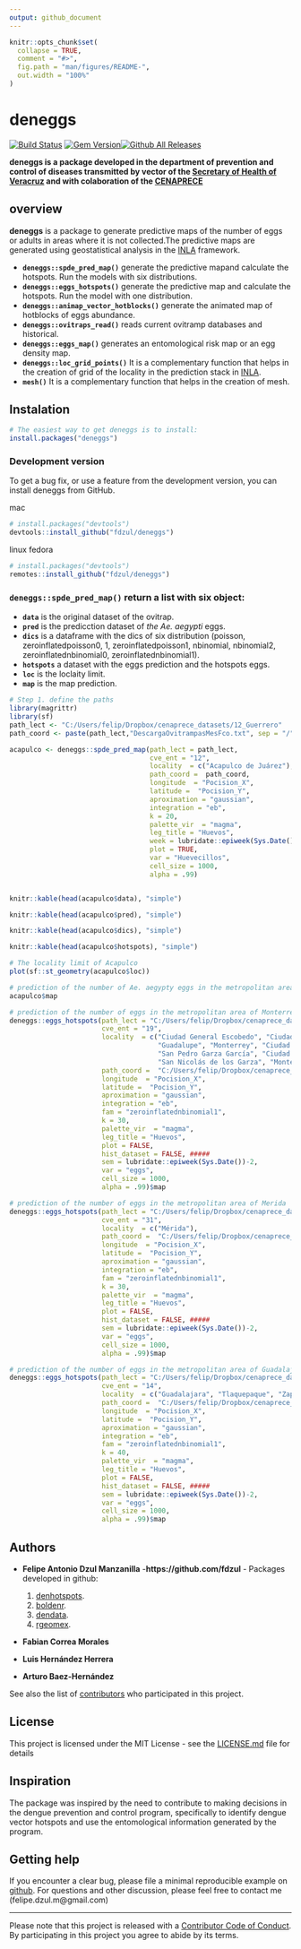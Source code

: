 ---
output: github_document
---

<!-- README.md is generated from README.Rmd. Please edit that file -->

```{r, include = FALSE}
knitr::opts_chunk$set(
  collapse = TRUE,
  comment = "#>",
  fig.path = "man/figures/README-",
  out.width = "100%"
)
```

# **deneggs**

[![Build Status](https://travis-ci.org/pages-themes/cayman.svg?branch=master)](https://travis-ci.org/pages-themes/cayman) [![Gem Version](https://badge.fury.io/rb/jekyll-theme-cayman.svg)](https://badge.fury.io/rb/jekyll-theme-cayman)[![Github All Releases](https://img.shields.io/github/downloads/fdzul/deneggs/total.svg)]()

**deneggs is a package developed in the department of prevention and control of diseases transmitted by vector of the [Secretary of Health of Veracruz](https://www.ssaver.gob.mx/) and with colaboration of the [CENAPRECE](https://www.gob.mx/salud/cenaprece)**


## **overview**

**deneggs** is a package to generate predictive maps of the number of eggs or adults in areas where it is not collected.The predictive maps are generated using geostatistical analysis in the [INLA](http://www.r-inla.org/) framework. 

  - **`deneggs::spde_pred_map()`** generate the predictive mapand calculate the hotspots. Run the models with six distributions.
  - **`deneggs::eggs_hotspots()`** generate the predictive map and calculate the hotspots. Run the model with one distribution.
  - **`deneggs::animap_vector_hotblocks()`** generate the animated map of hotblocks of eggs abundance.
  - **`deneggs::ovitraps_read()`** reads current ovitramp databases and historical.
  - **`deneggs::eggs_map()`** generates an entomological risk map or an egg density map.
  - **`deneggs::loc_grid_points()`** It is a complementary function that helps in the creation of grid of the locality in the prediction stack in [INLA](http://www.r-inla.org/).
  - **`mesh()`** It is a complementary function that helps in the creation of mesh.

## Instalation

``` r
# The easiest way to get deneggs is to install:
install.packages("deneggs")
```

### Development version

To get a bug fix, or use a feature from the development version, you can
install deneggs from GitHub.

mac
``` r
# install.packages("devtools")
devtools::install_github("fdzul/deneggs")
``` 

linux fedora
``` r
# install.packages("devtools")
remotes::install_github("fdzul/deneggs")
```
### **`deneggs::spde_pred_map()`** return a list with six object:

 - **`data`** is the original dataset of the ovitrap.
 - **`pred`** is the predicction dataset of *the Ae. aegypti* eggs.
 - **`dics`** is a dataframe with the dics of six distribution (poisson, zeroinflatedpoisson0, 1, zeroinflatedpoisson1, nbinomial, nbinomial2, zeroinflatednbinomial0, zeroinflatednbinomial1).
 - **`hotspots`** a dataset with the eggs prediction and the hotspots eggs.
 - **`loc`** is the loclaity limit.
 - **`map`** is the map prediction.


```{r example, dpi = 300, warning=FALSE, fig.align = "center", message=FALSE,}
# Step 1. define the paths 
library(magrittr)
library(sf)
path_lect <- "C:/Users/felip/Dropbox/cenaprece_datasets/12_Guerrero"
path_coord <- paste(path_lect,"DescargaOvitrampasMesFco.txt", sep = "/")

acapulco <- deneggs::spde_pred_map(path_lect = path_lect,
                                   cve_ent = "12",
                                   locality  = c("Acapulco de Juárez"),
                                   path_coord =  path_coord,
                                   longitude  = "Pocision_X",
                                   latitude =  "Pocision_Y",
                                   aproximation = "gaussian",
                                   integration = "eb",
                                   k = 20,
                                   palette_vir  = "magma",
                                   leg_title = "Huevos",
                                   week = lubridate::epiweek(Sys.Date())-10,
                                   plot = TRUE,
                                   var = "Huevecillos",
                                   cell_size = 1000,
                                   alpha = .99)


knitr::kable(head(acapulco$data), "simple")

knitr::kable(head(acapulco$pred), "simple")

knitr::kable(head(acapulco$dics), "simple")

knitr::kable(head(acapulco$hotspots), "simple")

# The locality limit of Acapulco
plot(sf::st_geometry(acapulco$loc))

# prediction of the number of Ae. aegypty eggs in the metropolitan area of Acapulco
acapulco$map

# prediction of the number of eggs in the metropolitan area of Monterrey 
deneggs::eggs_hotspots(path_lect = "C:/Users/felip/Dropbox/cenaprece_datasets/19_nuevo_leon",
                       cve_ent = "19",
                       locality  = c("Ciudad General Escobedo", "Ciudad Apodaca",
                                     "Guadalupe", "Monterrey", "Ciudad Santa Catarina",
                                     "San Pedro Garza García", "Ciudad Benito Juárez",
                                     "San Nicolás de los Garza", "Montebello"),
                       path_coord =  "C:/Users/felip/Dropbox/cenaprece_datasets/19_nuevo_leon/DescargaOvitrampasMesFco.txt",
                       longitude  = "Pocision_X",
                       latitude =  "Pocision_Y",
                       aproximation = "gaussian",
                       integration = "eb",
                       fam = "zeroinflatednbinomial1",
                       k = 30,
                       palette_vir  = "magma",
                       leg_title = "Huevos",
                       plot = FALSE,
                       hist_dataset = FALSE, #####
                       sem = lubridate::epiweek(Sys.Date())-2,
                       var = "eggs",
                       cell_size = 1000,
                       alpha = .99)$map

# prediction of the number of eggs in the metropolitan area of Merida
deneggs::eggs_hotspots(path_lect = "C:/Users/felip/Dropbox/cenaprece_datasets/31_yucatan",
                       cve_ent = "31",
                       locality  = c("Mérida"),
                       path_coord =  "C:/Users/felip/Dropbox/cenaprece_datasets/31_yucatan/DescargaOvitrampasMesFco.txt",
                       longitude  = "Pocision_X",
                       latitude =  "Pocision_Y",
                       aproximation = "gaussian",
                       integration = "eb",
                       fam = "zeroinflatednbinomial1",
                       k = 30,
                       palette_vir  = "magma",
                       leg_title = "Huevos",
                       plot = FALSE,
                       hist_dataset = FALSE, #####
                       sem = lubridate::epiweek(Sys.Date())-2,
                       var = "eggs",
                       cell_size = 1000,
                       alpha = .99)$map

# prediction of the number of eggs in the metropolitan area of Guadalajara
deneggs::eggs_hotspots(path_lect = "C:/Users/felip/Dropbox/cenaprece_datasets/14_jalisco",
                       cve_ent = "14",
                       locality  = c("Guadalajara", "Tlaquepaque", "Zapopan", "Tonalá"),
                       path_coord =  "C:/Users/felip/Dropbox/cenaprece_datasets/14_jalisco/DescargaOvitrampasMesFco.txt",
                       longitude  = "Pocision_X",
                       latitude =  "Pocision_Y",
                       aproximation = "gaussian",
                       integration = "eb",
                       fam = "zeroinflatednbinomial1",
                       k = 40,
                       palette_vir  = "magma",
                       leg_title = "Huevos",
                       plot = FALSE,
                       hist_dataset = FALSE, #####
                       sem = lubridate::epiweek(Sys.Date())-2,
                       var = "eggs",
                       cell_size = 1000,
                       alpha = .99)$map
```

## Authors

* **Felipe Antonio Dzul Manzanilla** -**https://github.com/fdzul** - Packages developed in github:

  1) [denhotspots](https://github.com/fdzul/denhotspots). 
  2) [boldenr](https://github.com/fdzul/boldenr). 
  3) [dendata](https://github.com/fdzul/dendata).
  3) [rgeomex](https://github.com/fdzul/rgeomex).

* **Fabian Correa Morales**
* **Luis Hernández Herrera**
* **Arturo Baez-Hernández**


See also the list of [contributors](https://github.com/fdzul/deneggs/contributors) who participated in this project.

## License

This project is licensed under the MIT License - see the [LICENSE.md](LICENSE.md) file for details


## Inspiration

The package was inspired by the need to contribute to making decisions in the dengue prevention and control program, specifically to identify dengue vector hotspots and use the entomological information generated by the program.

## Getting help

If you encounter a clear bug, please file a minimal reproducible example
on [github](https://github.com/fdzul/deneggs/issues). For questions
and other discussion, please feel free to contact me (felipe.dzul.m@gmail.com)

-----

Please note that this project is released with a [Contributor Code of
Conduct](https://dplyr.tidyverse.org/CODE_OF_CONDUCT). By participating
in this project you agree to abide by its terms.
